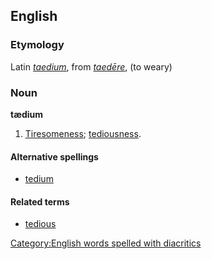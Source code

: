 ==English==
===Etymology===
Latin ''[[taedium]]'', from ''[[taedēre]]'', (to weary)

===Noun===
'''tædium'''

# [[Tiresomeness]]; [[tediousness]].

====Alternative spellings====
*[[tedium]]

====Related terms====
*[[tedious]]

[[Category:English words spelled with diacritics]]